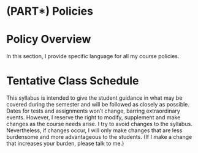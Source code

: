 # (PART\*) Policies {-}


# Policy Overview

In this section, I provide specific language for all my course policies. 








<!---

# To do well in the course

#```{r child = 'doingwell_irl.Rmd'}
#```

-->

# Tentative Class Schedule

This syllabus is intended to give the student guidance in what may be covered during the semester and will be followed as closely as possible. Dates for tests and assignments won't change, barring extraordinary events. However, I reserve the right to modify, supplement and make changes as the course needs arise. I try to avoid changes to the syllabus. Nevertheless, if changes occur, I will only make changes that are less burdensome and more advantageous to the students. (If I make a change that increases your burden, please talk to me.)

